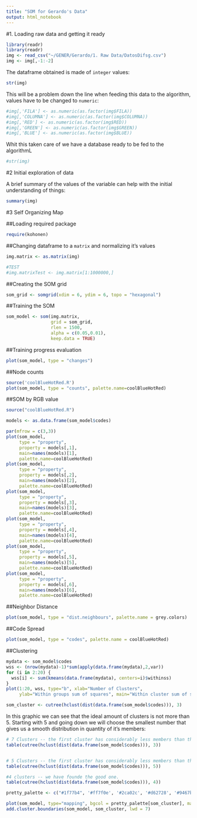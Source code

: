```yaml
---
title: "SOM for Gerardo's Data"
output: html_notebook
---
```


#1. Loading raw data and getting it ready

```r
library(readr)
library(readr)
img <- read_csv("~/GENER/Gerardo/1. Raw Data/DatosDifsg.csv")
img <- img[,-1:-2]
```

The dataframe obtained is made of `integer` values:

```r
str(img)
```


This will be a problem down the line when feeding this data to the algorithm, values have to be changed to  `numeric`:

```r
#img[,'FILA'] <- as.numeric(as.factor(img$FILA))
#img[,'COLUMNA'] <- as.numeric(as.factor(img$COLUMNA))
#img[,'RED'] <- as.numeric(as.factor(img$RED))
#img[,'GREEN'] <- as.numeric(as.factor(img$GREEN))
#img[,'BLUE'] <- as.numeric(as.factor(img$BLUE))
```

Whit this taken care of we have a database ready to be fed to the algorithmL
```r
#str(img)
```
#2 Initial exploration of data

A brief summary of the values of the variable can help with the initial understanding of things:
```r
summary(img)
```


#3 Self Organizing Map

##Loading required package

```r
require(kohonen)
```

##Changing dataframe to a `matrix` and normalizing it's values
```r
img.matrix <- as.matrix(img)

#TEST
#img.matrixTest <- img.matrix[1:1000000,]
```

##Creating the SOM grid
```r
som_grid <- somgrid(xdim = 6, ydim = 6, topo = "hexagonal")
```


##Training the SOM
```r
som_model <- som(img.matrix,
                 grid = som_grid,
                 rlen = 1500,
                 alpha = c(0.05,0.01),
                 keep.data = TRUE)
```

##Training progress evaluation
```r
plot(som_model, type = "changes")
```

##Node counts
```r
source('coolBlueHotRed.R')
plot(som_model, type = "counts", palette.name=coolBlueHotRed)
```




##SOM by RGB value

```r
source("coolBlueHotRed.R")

models <- as.data.frame(som_model$codes)

par(mfrow = c(3,3))
plot(som_model,
     type = "property",
     property = models[,1],
     main=names(models)[1],
     palette.name=coolBlueHotRed)
plot(som_model,
     type = "property",
     property = models[,2],
     main=names(models)[2],
     palette.name=coolBlueHotRed)
plot(som_model,
     type = "property",
     property = models[,3],
     main=names(models)[3],
     palette.name=coolBlueHotRed)
plot(som_model,
     type = "property",
     property = models[,4],
     main=names(models)[4],
     palette.name=coolBlueHotRed)
plot(som_model,
     type = "property",
     property = models[,5],
     main=names(models)[5],
     palette.name=coolBlueHotRed)
plot(som_model,
     type = "property",
     property = models[,6],
     main=names(models)[6],
     palette.name=coolBlueHotRed)

```


##Neighbor Distance
```r
plot(som_model, type = "dist.neighbours", palette.name = grey.colors)
```

##Code Spread
```r
plot(som_model, type = "codes", palette.name = coolBlueHotRed)
```

##Clustering
```r
mydata <- som_model$codes 
wss <- (nrow(mydata)-1)*sum(apply(data.frame(mydata),2,var)) 
for (i in 2:20) {
  wss[i] <- sum(kmeans(data.frame(mydata), centers=i)$withinss)
}
plot(1:20, wss, type="b", xlab="Number of Clusters",
     ylab="Within groups sum of squares", main="Within cluster sum of squares (WCSS)")

som_cluster <- cutree(hclust(dist(data.frame(som_model$codes))), 3)


```

In this graphic we can see that the ideal amount of clusters is not more than 5. Starting with 5 and going down we will choose the smallest number that gives us a smooth distribution in quantity of it's members:

```r
# 7 Clusters -- the first cluster has considerably less members than the other four ones.
table(cutree(hclust(dist(data.frame(som_model$codes))), 3))


# 5 Clusters -- the first cluster has considerably less members than the other four ones.
table(cutree(hclust(dist(data.frame(som_model$codes))), 5))

#4 clusters -- we have founde the good one.
table(cutree(hclust(dist(data.frame(som_model$codes))), 4))
```

```r
pretty_palette <- c("#1f77b4", '#ff7f0e', '#2ca02c', '#d62728', '#9467bd', '#8c564b', '#e377c2')

plot(som_model, type="mapping", bgcol = pretty_palette[som_cluster], main = "Clusters", keepMargins = TRUE) 
add.cluster.boundaries(som_model, som_cluster, lwd = 7)
```